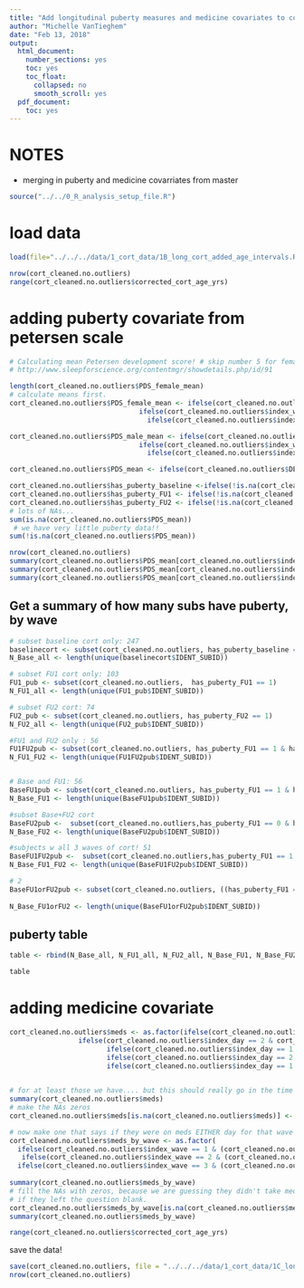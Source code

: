 ```yaml
---
title: "Add longitudinal puberty measures and medicine covariates to cort data"
author: "Michelle VanTieghem"
date: "Feb 13, 2018"
output:
  html_document:
    number_sections: yes
    toc: yes
    toc_float:
      collapsed: no
      smooth_scroll: yes
  pdf_document:
    toc: yes
---
```


# NOTES 
- merging in puberty and medicine covarriates from master 

```r
source("../../0_R_analysis_setup_file.R")
```


# load data
```r
load(file="../../../data/1_cort_data/1B_long_cort_added_age_intervals.Rdata")

nrow(cort_cleaned.no.outliers)
range(cort_cleaned.no.outliers$corrected_cort_age_yrs)

```

# adding puberty covariate from petersen scale
```r
# Calculating mean Petersen development score! # skip number 5 for females 
# http://www.sleepforscience.org/contentmgr/showdetails.php/id/91

length(cort_cleaned.no.outliers$PDS_female_mean)
# calculate means first. 
cort_cleaned.no.outliers$PDS_female_mean <- ifelse(cort_cleaned.no.outliers$index_wave == 1, ((cort_cleaned.no.outliers$PPDS_F_1 + cort_cleaned.no.outliers$PPDS_F_2 + cort_cleaned.no.outliers$PPDS_F_3 + cort_cleaned.no.outliers$PPDS_F_4 +cort_cleaned.no.outliers$PPDS_F_5)/5),
                                ifelse(cort_cleaned.no.outliers$index_wave == 2, ((cort_cleaned.no.outliers$PPDS_F_1_FU1 + cort_cleaned.no.outliers$PPDS_F_2_FU1 + cort_cleaned.no.outliers$PPDS_F_3_FU1 + cort_cleaned.no.outliers$PPDS_F_4_FU1 +cort_cleaned.no.outliers$PPDS_F_5_FU1)/5),
                                  ifelse(cort_cleaned.no.outliers$index_wave == 3, ((cort_cleaned.no.outliers$PPDS_F_1_FU2 + cort_cleaned.no.outliers$PPDS_F_2_FU2 + cort_cleaned.no.outliers$PPDS_F_3_FU2 + cort_cleaned.no.outliers$PPDS_F_4_FU1 +cort_cleaned.no.outliers$PPDS_F_5_FU2)/5), NA)))

cort_cleaned.no.outliers$PDS_male_mean <- ifelse(cort_cleaned.no.outliers$index_wave == 1, ((cort_cleaned.no.outliers$PPDS_M_1 + cort_cleaned.no.outliers$PPDS_M_2 + cort_cleaned.no.outliers$PPDS_M_3 + cort_cleaned.no.outliers$PPDS_M_4 +cort_cleaned.no.outliers$PPDS_M_5)/5),
                                ifelse(cort_cleaned.no.outliers$index_wave == 2, ((cort_cleaned.no.outliers$PPDS_M_1_FU1 + cort_cleaned.no.outliers$PPDS_M_2_FU1 + cort_cleaned.no.outliers$PPDS_M_3_FU1 + cort_cleaned.no.outliers$PPDS_M_4_FU1 +cort_cleaned.no.outliers$PPDS_M_5_FU1)/5),
                                  ifelse(cort_cleaned.no.outliers$index_wave == 3, ((cort_cleaned.no.outliers$PPDS_M_1_FU2 + cort_cleaned.no.outliers$PPDS_M_2_FU2 + cort_cleaned.no.outliers$PPDS_M_3_FU2 + cort_cleaned.no.outliers$PPDS_M_4_FU1 +cort_cleaned.no.outliers$PPDS_M_5_FU2)/5), NA)))

cort_cleaned.no.outliers$PDS_mean <- ifelse(cort_cleaned.no.outliers$DEM_3_GENDER_CHILD == 0, cort_cleaned.no.outliers$PDS_male_mean, cort_cleaned.no.outliers$PDS_female_mean)

cort_cleaned.no.outliers$has_puberty_baseline <-ifelse(!is.na(cort_cleaned.no.outliers$PPDS_M_5) | !is.na(cort_cleaned.no.outliers$PPDS_F_5), 1, 0)
cort_cleaned.no.outliers$has_puberty_FU1 <- ifelse(!is.na(cort_cleaned.no.outliers$PPDS_M_5_FU1) | !is.na(cort_cleaned.no.outliers$PPDS_F_5_FU1), 1, 0)
cort_cleaned.no.outliers$has_puberty_FU2 <- ifelse(!is.na(cort_cleaned.no.outliers$PPDS_M_5_FU2) | !is.na(cort_cleaned.no.outliers$PPDS_F_5_FU2), 1, 0)
# lots of NAs...
sum(is.na(cort_cleaned.no.outliers$PDS_mean))
 # we have very little puberty data!!
sum(!is.na(cort_cleaned.no.outliers$PDS_mean))

nrow(cort_cleaned.no.outliers)
summary(cort_cleaned.no.outliers$PDS_mean[cort_cleaned.no.outliers$index_wave==1])
summary(cort_cleaned.no.outliers$PDS_mean[cort_cleaned.no.outliers$index_wave==2])
summary(cort_cleaned.no.outliers$PDS_mean[cort_cleaned.no.outliers$index_wave==3])
```

## Get a summary of how many subs have puberty, by wave
```r
# subset baseline cort only: 247
baselinecort <- subset(cort_cleaned.no.outliers, has_puberty_baseline == 1)
N_Base_all <- length(unique(baselinecort$IDENT_SUBID))

# subset FU1 cort only: 103
FU1_pub <- subset(cort_cleaned.no.outliers,  has_puberty_FU1 == 1)
N_FU1_all <- length(unique(FU1_pub$IDENT_SUBID))

# subset FU2 cort: 74
FU2_pub <- subset(cort_cleaned.no.outliers, has_puberty_FU2 == 1)
N_FU2_all <- length(unique(FU2_pub$IDENT_SUBID))

#FU1 and FU2 only : 56
FU1FU2pub <- subset(cort_cleaned.no.outliers, has_puberty_FU1 == 1 & has_puberty_FU2 == 1 & has_puberty_baseline == 0)
N_FU1_FU2 <- length(unique(FU1FU2pub$IDENT_SUBID))


# Base and FU1: 56 
BaseFU1pub <- subset(cort_cleaned.no.outliers, has_puberty_FU1 == 1 & has_puberty_baseline == 1 & has_puberty_FU2 == 0)
N_Base_FU1 <- length(unique(BaseFU1pub$IDENT_SUBID))

#subset Base+FU2 cort 
BaseFU2pub <-  subset(cort_cleaned.no.outliers,has_puberty_FU1 == 0 & has_puberty_baseline == 1 & has_puberty_FU2 == 1)
N_Base_FU2 <- length(unique(BaseFU2pub$IDENT_SUBID))

#subjects w all 3 waves of cort! 51
BaseFU1FU2pub <-  subset(cort_cleaned.no.outliers,has_puberty_FU1 == 1 & has_puberty_baseline == 1 & has_puberty_FU2 == 1)
N_Base_FU1_FU2 <- length(unique(BaseFU1FU2pub$IDENT_SUBID))

# 2 
BaseFU1orFU2pub <- subset(cort_cleaned.no.outliers, ((has_puberty_FU1 == 1 | has_puberty_FU2 == 1) & has_puberty_baseline == 1))
                   
N_Base_FU1orFU2 <- length(unique(BaseFU1orFU2pub$IDENT_SUBID))

```

## puberty table
```r

table <- rbind(N_Base_all, N_FU1_all, N_FU2_all, N_Base_FU1, N_Base_FU2, N_FU1_FU2, N_Base_FU1_FU2, N_Base_FU1orFU2)

table
```



# adding medicine covariate
```r
cort_cleaned.no.outliers$meds <- as.factor(ifelse(cort_cleaned.no.outliers$index_day == 1 & cort_cleaned.no.outliers$index_wave == 1, cort_cleaned.no.outliers$SPIT_HOMEDAY1_6A, 
                 ifelse(cort_cleaned.no.outliers$index_day == 2 & cort_cleaned.no.outliers$index_wave == 1, cort_cleaned.no.outliers$SPIT_HOMEDAY2_6A,  
                        ifelse(cort_cleaned.no.outliers$index_day == 1 & cort_cleaned.no.outliers$index_wave == 2, cort_cleaned.no.outliers$SPIT_HOMEDAY1_6A_FU1,
                        ifelse(cort_cleaned.no.outliers$index_day == 2 & cort_cleaned.no.outliers$index_wave == 2, cort_cleaned.no.outliers$SPIT_HOMEDAY2_6A_FU1,
                        ifelse(cort_cleaned.no.outliers$index_day == 1 & cort_cleaned.no.outliers$index_wave == 3, cort_cleaned.no.outliers$SPIT_HOMEDAY1_6A_FU2, NA))))))
  

# for at least those we have.... but this should really go in the time analysis.
summary(cort_cleaned.no.outliers$meds)
# make the NAs zeros 
cort_cleaned.no.outliers$meds[is.na(cort_cleaned.no.outliers$meds)] <- 0

# now make one that says if they were on meds EITHER day for that wave
cort_cleaned.no.outliers$meds_by_wave <- as.factor(
  ifelse(cort_cleaned.no.outliers$index_wave == 1 & (cort_cleaned.no.outliers$SPIT_HOMEDAY1_6A==1 | cort_cleaned.no.outliers$SPIT_HOMEDAY2_6A==1),1,
   ifelse(cort_cleaned.no.outliers$index_wave == 2 & (cort_cleaned.no.outliers$SPIT_HOMEDAY1_6A_FU1 == 1 | cort_cleaned.no.outliers$SPIT_HOMEDAY2_6A_FU1 == 1),1,      
  ifelse(cort_cleaned.no.outliers$index_wave == 3 & (cort_cleaned.no.outliers$SPIT_HOMEDAY1_6A==1 | cort_cleaned.no.outliers$SPIT_HOMEDAY2_6A==1),1, 0))))
                                     
summary(cort_cleaned.no.outliers$meds_by_wave)
# fill the NAs with zeros, because we are guessing they didn't take medication
# if they left the question blank. 
cort_cleaned.no.outliers$meds_by_wave[is.na(cort_cleaned.no.outliers$meds_by_wave)] <- 0
summary(cort_cleaned.no.outliers$meds_by_wave)

range(cort_cleaned.no.outliers$corrected_cort_age_yrs)

```

save the data! 
```r
save(cort_cleaned.no.outliers, file = "../../../data/1_cort_data/1C_long_cort_added_puberty_and_meds.Rdata")
nrow(cort_cleaned.no.outliers)

```